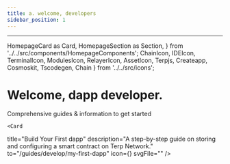 ```yaml
---
title: a. welcome, developers
sidebar_position: 1
---
```

---
  HomepageCard as Card,
  HomepageSection as Section,
} from '../../src/components/HomepageComponents';
  ChainIcon,
  IDEIcon,
  TerminalIcon,
  ModulesIcon,
  RelayerIcon,
  AssetIcon,
  Terpjs,
  Createapp,
  Cosmoskit,
  Tscodegen,
  Chain
} from '../../src/icons';

# Welcome, dapp developer.

Comprehensive guides & information to get started

<Section title="Guides" id="frontend-guides" hasSubSections >
<Section>
  <Card
  title="Getting Started"
  description="Set up your development environment."
  to="/cosmwasm"
  icon=""
  svgFile="/icons/telescope.svg"
  />

  <Card
  title="Developer Tools"
  description="Understand the functions of terp-cli, terpd, FAQ's, and troubleshooting."
  to="/developers/developer-tools/introduction"
  icon=""
  svgFile="/icons/bag.svg"
  />

  <Card
  title="CosmWasm Smart Contracts"
  description="Learn how to build, deploy, and interact with custom smart contracts."
  to="/cosmwasm"
  icon=""
  svgFile="/icons/cosmwasm.svg"
  />
  
    <Card
  title="Build Your First dapp"
  description="A step-by-step guide on storing and configuring a smart contract on Terp Network."
  to="/guides/develop/my-first-dapp"
  icon={<Terpjs />}
  svgFile=""
  />

  </Section>
</Section>

